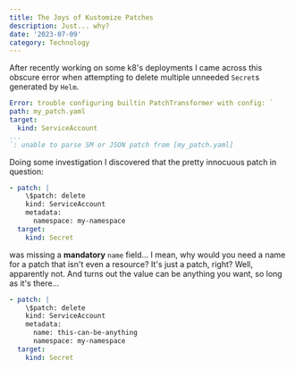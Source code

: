 ```yaml
---
title: The Joys of Kustomize Patches
description: Just... why?
date: '2023-07-09'
category: Technology
---
```


After recently working on some k8's deployments I came across this obscure error when attempting to delete
multiple unneeded `Secret`s generated by `Helm`.

```yaml
Error: trouble configuring builtin PatchTransformer with config: `
path: my_patch.yaml
target:
  kind: ServiceAccount
...
`: unable to parse SM or JSON patch from [my_patch.yaml]
```

Doing some investigation I discovered that the pretty innocuous patch in question:

```yaml
- patch: |
    \$patch: delete
    kind: ServiceAccount
    metadata:
      namespace: my-namespace
  target:
    kind: Secret
```

was missing a **mandatory** `name` field... I mean, why would you need a name for a patch that
isn't even a resource? It's just a patch, right? Well, apparently not. And turns out the value can
be anything you want, so long as it's there...

```yaml
- patch: |
    \$patch: delete
    kind: ServiceAccount
    metadata:
      name: this-can-be-anything
      namespace: my-namespace
  target:
    kind: Secret
```
